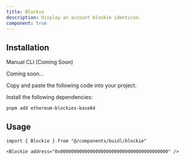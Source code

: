 ```yaml
---
title: Blockie
description: Display an account blockie identicon.
component: true
---
```


<ComponentPreview
  name="blockie-demo"
  className="[&_.preview>[data-orientation=vertical]]:sm:max-w-[70%]"
/>

## Installation

<Tabs defaultValue="manual">

<TabsList>
  <TabsTrigger value="manual">Manual</TabsTrigger>
  <TabsTrigger disabled={true} value="cli">
    CLI (Coming Soon)
  </TabsTrigger>
</TabsList>

<TabsContent value="cli">

<Steps>

<Step>Coming soon...</Step>

</Steps>

</TabsContent>

<TabsContent value="manual">

<Steps>

<Step>Copy and paste the following code into your project.</Step>

<ComponentSource name="blockie" />

<Step>Install the following dependencies:</Step>

```bash
pnpm add ethereum-blockies-base64
```

</Steps>

</TabsContent>

</Tabs>

## Usage

```tsx
import { Blockie } from "@/components/buidl/blockie"
```

```tsx
<Blockie address="0x0000000000000000000000000000000000000000" />
```

